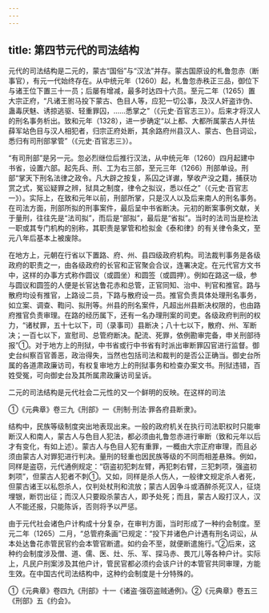 ```yaml
---
---
---
```

title: 第四节元代的司法结构
---



元代的司法结构是二元的，蒙古“国俗”与“汉法”并存。蒙古国原设的札鲁忽赤（断事官），有元一代始终存在。从中统元年（1260）起，札鲁忽赤秩正三品，御位下与诸王位下置三十一员；后屡有增减，最多时达四十六员。至元二年（1265）置大宗正府，“凡诸王驸马投下蒙古、色目人等，应犯一切公事，及汉人奸盗诈伪、蛊毒厌魅、诱掠逃驱、轻重罪囚，……悉掌之”（《元史·百官志三》）。后来才将汉人的刑名事务析出。致和元年（1328），进一步确定“以上都、大都所属蒙古人并怯薛军站色目与汉人相犯者，归宗正府处断，其余路府州县汉人、蒙古、色目词讼，悉归有司刑部掌管”（《元史·百官志三》）。

“有司刑部”是另一元。忽必烈继位后推行汉法，从中统元年（1260）四月起建中书省，设置六部。起先兵、刑、工为右三部，至元三年（1266）刑部单设。刑部“掌天下刑名法律之政令。凡大辟之按复，系囚之详谳，孥收产没之籍，捕获功赏之式，冤讼疑罪之辨，狱具之制度，律令之拟议，悉以任之”（《元史·百官志一》）。实际上，在致和元年以前，刑部所掌，只是汉人以及后来南人的刑名事务。在司法方面，刑部所拟的刑事案件，最后呈中书省断决。元初的断案事例文献，关于量刑，往往先是“法司拟”，而后是“部拟”，最后是“省拟”。当时的法司当是检法一职或其专门机构的别称，其职责是掌管和检拟金《泰和律》的有关律令条文，至元八年后基本上被废除。

在地方上，元朝在行省以下置路、府、州、县四级政府机构。司法裁判事务是各级政府的职责之一，由各级政府的长官和正官聚会合议，连署决定。在元代官方文书中，这样的办事方式称作圆议（或圆坐）和圆签（或圆押）。例如在路这一级，参与圆议和圆签的人便是长官达鲁花赤和总管，正官同知、治中、判官和推官。路与散府均设有推官，上路设二员，下路与散府设一员。推官负责具体处理刑名事务，如立案、调查、鞫问、拟刑等。州县的刑名案件，凡超出州县断决权限的，也由路府推官负责审理。在路的经历属下，还有一名办理刑案的司吏。各级政府判刑的权力，“诸杖罪，五十七以下，司（录事司）县断决；八十七以下，散府、州、军断决；一百七以下，宣慰司、总管府断决。配流、死罪，依例勘审完备，申关刑部待报”①。对于地方上的刑狱，中书省或行中书省有时派出审断罪囚官进行监督。御史台纠察百官善恶，政治得失，当然也包括司法和裁判的是否公正确当。御史台所属的各道肃政廉访司，有权复审地方上的刑狱事务和检查办案文书。刑狱违错，百姓受冤，可向御史台及其所属肃政廉访司呈诉。

二元的司法结构是元代社会二元性的又一个鲜明的反映。在这样的司法

①《元典章》卷三九《刑部》一《刑制·刑法·罪各府县断隶》。

结构中，民族等级制度突出地表现出来。一般的政府机关在执行司法职权时只能审断汉人和南人，蒙古人与色目人犯法，都必须由礼鲁忽赤进行审断（致和元年以后才有变化，有如上述）。蒙古人与色目人犯有重罪，一概由大宗正府审理，而且必须由蒙古人对罪犯进行判决。量刑的轻重也因民族等级的不同而相差悬殊。例如，同样是盗窃，元代通例规定：“窃盗初犯刺左臂，再犯刺右臂，三犯刺项，强盗初刺项”，但蒙古人犯者不刺①。又如，同样是杀人伤人，一般律文规定杀人者死，但蒙古诸王以私怨杀人，仅判处杖刑和流放；蒙古人因争斗或酒醉杀死汉人，征烧埋银，断罚出征；而汉人只要殴杀蒙古人，即予处死；而且，蒙古人殴打汉人，汉人不能还报，只能陈诉，否则将予以严惩。

由于元代社会诸色户计构成十分复杂，在审判方面，当时形成了一种约会制度。至元二年（1265）二月，“总管府条画”已规定：“投下并诸色户计遇有刑名词讼，从本处达鲁花赤管民官约会本管官断遣。如约会不至，就便断遣施行。”②后来，这种约会制度涉及僧、道、儒、医、灶、乐、军、探马赤、畏兀儿等各种户计。实际上，凡民户刑案涉及其他户计，管民官都必须约会该户计的本管官共同审理，方能生效。在中国古代司法结构中，这种约会制度是十分特殊的。

①《元典章》卷四九《刑部》十一《诸盗·强窃盗贼通例》。②《元典章》卷五三《刑部》五《约会》。